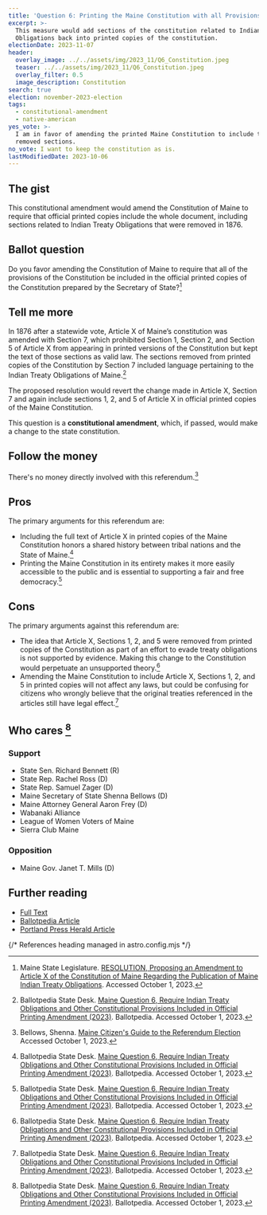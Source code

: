 ```yaml
---
title: 'Question 6: Printing the Maine Constitution with all Provisions'
excerpt: >-
  This measure would add sections of the constitution related to Indian Treaty
  Obligations back into printed copies of the constitution.
electionDate: 2023-11-07
header:
  overlay_image: ../../assets/img/2023_11/Q6_Constitution.jpeg
  teaser: ../../assets/img/2023_11/Q6_Constitution.jpeg
  overlay_filter: 0.5
  image_description: Constitution
search: true
election: november-2023-election
tags:
  - constitutional-amendment
  - native-american
yes_vote: >-
  I am in favor of amending the printed Maine Constitution to include the
  removed sections.
no_vote: I want to keep the constitution as is.
lastModifiedDate: 2023-10-06
---
```


## The gist

This constitutional amendment would amend the Constitution of Maine to require that official printed copies include the whole document, including sections related to Indian Treaty Obligations that were removed in 1876.

## Ballot question

Do you favor amending the Constitution of Maine to require that all of the provisions of the Constitution be included in the official printed copies of the Constitution prepared by the Secretary of State?[^1]

<YesNoTable yesContent={frontmatter.yes_vote} noContent={frontmatter.no_vote} />

## Tell me more

In 1876 after a statewide vote, Article X of Maine’s constitution was amended with Section 7, which prohibited Section 1, Section 2, and Section 5 of Article X from appearing in printed versions of the Constitution but kept the text of those sections as valid law. The sections removed from printed copies of the Constitution by Section 7 included language pertaining to the Indian Treaty Obligations of Maine.[^2]

The proposed resolution would revert the change made in Article X, Section 7 and again include sections 1, 2, and 5 of Article X in official printed copies of the Maine Constitution.

This question is a **constitutional amendment**, which, if passed, would make a change to the state constitution.

## Follow the money

There's no money directly involved with this referendum.[^3]

## Pros

The primary arguments for this referendum are:

- Including the full text of Article X in printed copies of the Maine Constitution honors a shared history between tribal nations and the State of Maine.[^2]
- Printing the Maine Constitution in its entirety makes it more easily accessible to the public and is essential to supporting a fair and free democracy.[^2]

## Cons

The primary arguments against this referendum are:

- The idea that Article X, Sections 1, 2, and 5 were removed from printed copies of the Constitution as part of an effort to evade treaty obligations is not supported by evidence. Making this change to the Constitution would perpetuate an unsupported theory.[^2]
- Amending the Maine Constitution to include Article X, Sections 1, 2, and 5 in printed copies will not affect any laws, but could be confusing for citizens who wrongly believe that the original treaties referenced in the articles still have legal effect.[^2]

## Who cares [^2]

### Support

- State Sen. Richard Bennett (R)
- State Rep. Rachel Ross (D)
- State Rep. Samuel Zager (D)
- Maine Secretary of State Shenna Bellows (D)
- Maine Attorney General Aaron Frey (D)
- Wabanaki Alliance
- League of Women Voters of Maine
- Sierra Club Maine

### Opposition

- Maine Gov. Janet T. Mills (D)

## Further reading

- [Full Text](https://legislature.maine.gov/bills/getPDF.asp?paper=HP0048&item=1&snum=131)<br />
- [Ballotpedia Article](<https://ballotpedia.org/Maine_Question_6,_Require_Indian_Treaty_Obligations_and_Other_Constitutional_Provisions_Included_in_Official_Printing_Amendment_(2023)>)<br />
- [Portland Press Herald Article](https://www.pressherald.com/2023/10/06/questions-5-through-8-what-you-need-to-know-about-the-proposed-constitutional-amendments/)

{/* References heading managed in astro.config.mjs */}
[^1]: Maine State Legislature. [RESOLUTION, Proposing an Amendment to Article X of the Constitution of Maine Regarding the Publication of Maine Indian Treaty Obligations](https://legislature.maine.gov/bills/getPDF.asp?paper=HP0048&item=1&snum=131). Accessed October 1, 2023.
[^2]: Ballotpedia State Desk. [Maine Question 6, Require Indian Treaty Obligations and Other Constitutional Provisions Included in Official Printing Amendment (2023)](https://ballotpedia.org/Maine_Question_6,_Require_Indian_Treaty_Obligations_and_Other_Constitutional_Provisions_Included_in_Official_Printing_Amendment_(2023)). Ballotpedia. Accessed October 1, 2023.
[^3]: Bellows, Shenna. [Maine Citizen's Guide to the Referendum Election](https://www.maine.gov/sos/cec/elec/upcoming/pdf/citizensguide23.pdf) Accessed October 1, 2023.
[^4]: Ohm, Rachel. [Questions 5 through 8: What you need to know about the proposed constitutional amendments](https://www.pressherald.com/2023/10/06/questions-5-through-8-what-you-need-to-know-about-the-proposed-constitutional-amendments/). Portland Press Herald. Accessed October 6, 2023.
